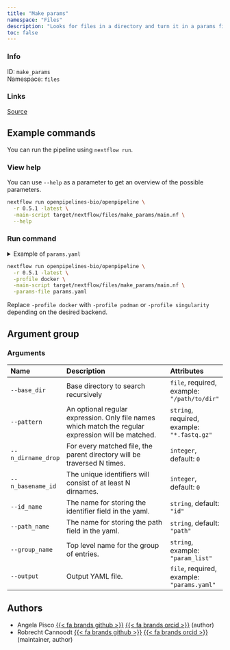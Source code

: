 ```yaml
---
title: "Make params"
namespace: "Files"
description: "Looks for files in a directory and turn it in a params file."
toc: false
---
```


::: {.column-margin}

### Info

ID: `make_params`  
Namespace: `files`

### Links
[Source](https://github.com/openpipelines-bio/openpipeline/blob/main/src/files/make_params){.btn-action .btn-sm .btn-info .btn role="button"}

:::



## Example commands

You can run the pipeline using `nextflow run`.

### View help

You can use `--help` as a parameter to get an overview of the possible parameters.

```bash
nextflow run openpipelines-bio/openpipeline \
  -r 0.5.1 -latest \
  -main-script target/nextflow/files/make_params/main.nf \
  --help
```

### Run command

<details>
<summary>Example of `params.yaml`</summary>
```yaml
# Arguments
base_dir: # please fill in - example: "/path/to/dir"
pattern: # please fill in - example: "*.fastq.gz"
n_dirname_drop: 0
n_basename_id: 0
id_name: "id"
path_name: "path"
# group_name: "param_list"
# output: "$id.$key.output.yaml"

# Nextflow input-output arguments
publish_dir: # please fill in - example: "output/"
# param_list: "my_params.yaml"
```
</details>

```bash
nextflow run openpipelines-bio/openpipeline \
  -r 0.5.1 -latest \
  -profile docker \
  -main-script target/nextflow/files/make_params/main.nf \
  -params-file params.yaml
```

:::{.callout-note}
Replace `-profile docker` with `-profile podman` or `-profile singularity` depending on the desired backend.
:::

## Argument group

### Arguments

|Name               |Description                                                                                         |Attributes                                  |
|:------------------|:---------------------------------------------------------------------------------------------------|:-------------------------------------------|
|`--base_dir`       |Base directory to search recursively                                                                |`file`, required, example: `"/path/to/dir"` |
|`--pattern`        |An optional regular expression. Only file names which match the regular expression will be matched. |`string`, required, example: `"*.fastq.gz"` |
|`--n_dirname_drop` |For every matched file, the parent directory will be traversed N times.                             |`integer`, default: `0`                     |
|`--n_basename_id`  |The unique identifiers will consist of at least N dirnames.                                         |`integer`, default: `0`                     |
|`--id_name`        |The name for storing the identifier field in the yaml.                                              |`string`, default: `"id"`                   |
|`--path_name`      |The name for storing the path field in the yaml.                                                    |`string`, default: `"path"`                 |
|`--group_name`     |Top level name for the group of entries.                                                            |`string`, example: `"param_list"`           |
|`--output`         |Output YAML file.                                                                                   |`file`, required, example: `"params.yaml"`  |

## Authors

  * Angela Pisco [{{< fa brands github >}}](https://github.com/aopisco) [{{< fa brands orcid >}}](https://orcid.org/0000-0003-0142-2355) (author)
  * Robrecht Cannoodt [{{< fa brands github >}}](https://github.com/rcannood) [{{< fa brands orcid >}}](https://orcid.org/0000-0003-3641-729X) (maintainer, author)
